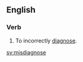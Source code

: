 ==English==
===Verb===
{{en-verb|misdiagnoses|misdiagnosing|misdiagnosed|misdiagnosed}}

#To incorrectly [[diagnose]].

[[sv:misdiagnose]]